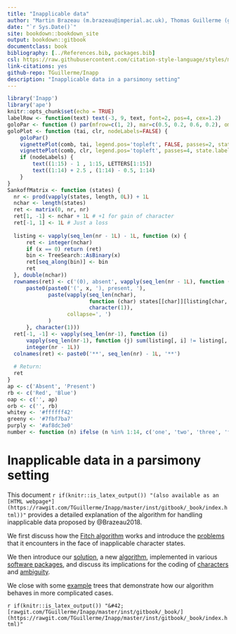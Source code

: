 ```yaml
--- 
title: "Inapplicable data"
author: "Martin Brazeau (m.brazeau@imperial.ac.uk), Thomas Guillerme (guillert@tcd.ie) and Martin Smith (martin.smith@durham.ac.uk)"
date: "`r Sys.Date()`"
site: bookdown::bookdown_site
output: bookdown::gitbook
documentclass: book
bibliography: [../References.bib, packages.bib]
csl: https://raw.githubusercontent.com/citation-style-language/styles/master/apa-old-doi-prefix.csl
link-citations: yes
github-repo: TGuillerme/Inapp
description: "Inapplicable data in a parsimony setting"
---
```



```r
library('Inapp')
library('ape')
knitr::opts_chunk$set(echo = TRUE)
labelRow <- function(text) text(-3, 9, text, font=2, pos=4, cex=1.2)
goloPar <- function () par(mfrow=c(1, 2), mar=c(0.5, 0.2, 0.6, 0.2), oma=c(0, 0, 2, 0), cex=0.5)
goloPlot <- function (tai, clr, nodeLabels=FALSE) {
    goloPar()
    vignettePlot(comb, tai, legend.pos='topleft', FALSE, passes=2, state.labels=ap)
    vignettePlot(comb, clr, legend.pos='topleft', passes=4, state.labels = rb)
    if (nodeLabels) {
        text((1:15) - 1 , 1:15, LETTERS[1:15])
        text((1:14) + 2.5 , (1:14) - 0.5, 1:14)
    }
}
SankoffMatrix <- function (states) {
  nr <- prod(vapply(states, length, 0L)) + 1L
  nchar <- length(states)
  ret <- matrix(0, nr, nr)
  ret[1, -1] <- nchar + 1L # +1 for gain of character
  ret[-1, 1] <- 1L # Just a loss
  
  listing <- vapply(seq_len(nr - 1L) - 1L, function (x) {
      ret <- integer(nchar)
      if (x == 0) return (ret)
      bin <- TreeSearch::AsBinary(x)
      ret[seq_along(bin)] <- bin
      ret
  }, double(nchar))
  rownames(ret) <- c('(0), absent', vapply(seq_len(nr - 1L), function (x) {
      paste0(paste0('(', x, '), present, '), 
             paste(vapply(seq_len(nchar), 
                          function (char) states[[char]][listing[char, x]+ 1L],
                          character(1)),
                   collapse=', ')
             )
      }, character(1)))
  ret[-1, -1] <- vapply(seq_len(nr-1), function (i) 
      vapply(seq_len(nr-1), function (j) sum(listing[, i] != listing[, j]), 0L),
      integer(nr - 1L))
  colnames(ret) <- paste0('**', seq_len(nr) - 1L, '**')
  
  # Return: 
  ret
}
ap <- c('Absent', 'Present')
rb <- c('Red', 'Blue')
oap <- c('', ap)
orb <- c('', rb)
whitey <- '#ffffff42'
greeny <- '#7fbf7ba7'
purply <- '#af8dc3e0'
number <- function (n) ifelse (n %in% 1:14, c('one', 'two', 'three', 'four', 'five', 'six', 'seven', 'eight', 'nine', 'ten', 'eleven', 'twelve', 'thirteen', 'fourteen')[n], n)

```

# Inapplicable data in a parsimony setting {-}

This document `r if(knitr::is_latex_output()) "(also available as an [HTML webpage*](https://rawgit.com/TGuillerme/Inapp/master/inst/gitbook/_book/index.html))"` provides a detailed explanation of the algorithm for handling
inapplicable data proposed by @Brazeau2018.

We first discuss how the [Fitch algorithm](#fitch) works and introduce
the [problems](#problems) that it encounters in the face of inapplicable character states.

We then introduce our [solution](#solution), a new [algorithm](#algorithm), implemented in
various [software packages](#software), and discuss its
implications for the coding of [characters](#coding) and [ambiguity](#ambiguity).

We close with some [example](#examples) trees that demonstrate how our algorithm behaves in more complicated cases.

 `r if(knitr::is_latex_output()) "&#42; [rawgit.com/TGuillerme/Inapp/master/inst/gitbook/_book/](https://rawgit.com/TGuillerme/Inapp/master/inst/gitbook/_book/index.html)"`
